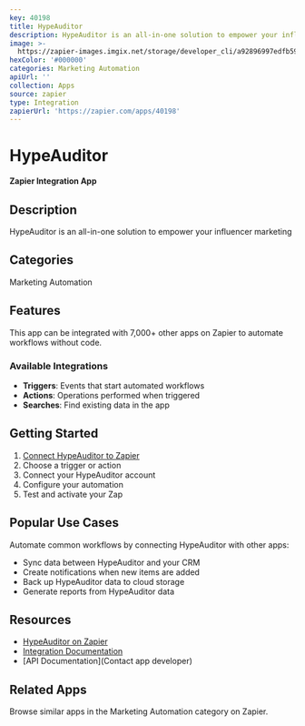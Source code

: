 ```yaml
---
key: 40198
title: HypeAuditor
description: HypeAuditor is an all-in-one solution to empower your influencer marketing
image: >-
  https://zapier-images.imgix.net/storage/developer_cli/a92896997edfb597803d249f75eeea0c.png?auto=format%2Ccompress&ixlib=python-3.0.0&q=50
hexColor: '#000000'
categories: Marketing Automation
apiUrl: ''
collection: Apps
source: zapier
type: Integration
zapierUrl: 'https://zapier.com/apps/40198'
---
```

# HypeAuditor

**Zapier Integration App**

## Description

HypeAuditor is an all-in-one solution to empower your influencer marketing

## Categories

Marketing Automation

## Features

This app can be integrated with 7,000+ other apps on Zapier to automate workflows without code.

### Available Integrations

- **Triggers**: Events that start automated workflows
- **Actions**: Operations performed when triggered
- **Searches**: Find existing data in the app

## Getting Started

1. [Connect HypeAuditor to Zapier](https://zapier.com/apps/40198)
2. Choose a trigger or action
3. Connect your HypeAuditor account
4. Configure your automation
5. Test and activate your Zap

## Popular Use Cases

Automate common workflows by connecting HypeAuditor with other apps:

- Sync data between HypeAuditor and your CRM
- Create notifications when new items are added
- Back up HypeAuditor data to cloud storage
- Generate reports from HypeAuditor data

## Resources

- [HypeAuditor on Zapier](https://zapier.com/apps/40198)
- [Integration Documentation](https://zapier.com/apps/40198/integrations)
- [API Documentation](Contact app developer)

## Related Apps

Browse similar apps in the Marketing Automation category on Zapier.

